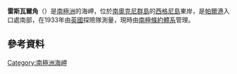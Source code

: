 {{coord|60|44|S|45|36|W|display=title}}

'''雷斯瓦爾角'''（{{lang-en|Rethval Point}}）是[[南極洲|南極洲]]的海岬，位於[[南奧克尼群島|南奧克尼群島]]的[[西格尼島|西格尼島]]東岸，是[[帕爾港|帕爾港]]入口處南部，在1933年由[[英國|英國]]探險隊測量，現時由[[南極條約體系|南極條約體系]]管理。

==參考資料==
{{usgs-gazetteer}}

{{Antarctica-geo-stub}}
[[Category:南極洲海岬|Category:南極洲海岬]]